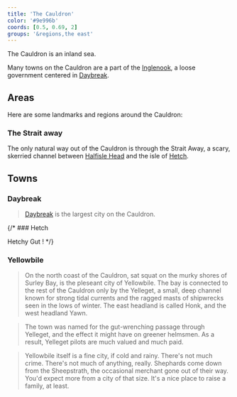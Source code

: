 ```yaml
---
title: 'The Cauldron'
color: '#9e996b'
coords: [0.5, 0.69, 2]
groups: '&regions,the east'
---
```


The Cauldron is an inland sea.

Many towns on the Cauldron are a part of the [Inglenook](), a loose government centered in [Daybreak]().

## Areas

Here are some landmarks and regions around the Cauldron:

### The Strait away

The only natural way out of the Cauldron is through the Strait Away, a scary, skerried channel between [Halfisle Head](halfisle#) and the isle of [Hetch]().

## Towns

### Daybreak

> [Daybreak]() is the largest city on the Cauldron.

{/* ### Hetch

Hetchy Gut ! */}

### Yellowbile

> On the north coast of the Cauldron, sat squat on the murky shores of Surley Bay, is the pleseant city of Yellowbile. The bay is connected to the rest of the Cauldron only by the Yelleget, a small, deep channel known for strong tidal currents and the ragged masts of shipwrecks seen in the lows of winter. The east headland is called Honk, and the west headland Yawn.

> The town was named for the gut-wrenching passage through Yelleget, and the effect it might have on greener helmsmen. As a result, Yelleget pilots are much valued and much paid.

> Yellowbile itself is a fine city, if cold and rainy. There's not much crime. There's not much of anything, really. Shephards come down from the Sheepstrath, the occasional merchant gone out of their way. You'd expect more from a city of that size. It's a nice place to raise a family, at least.